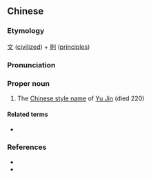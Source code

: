 {{also|文则}}
==Chinese==
{{zh-forms|s=文则}}

===Etymology===
[[文]] ([[civilized]]) + [[則]] ([[principles]])

===Pronunciation===
{{zh-pron
|m=Wénzé
|cat=pn
}}

===Proper noun===
{{zh-proper noun}}

# The [[w:Chinese style name|Chinese style name]] of [[w:Yu Jin|Yu Jin]] (died 220)

====Related terms====
* {{l|zh|于禁}}

===References===
* {{pedialite|于禁|lang=zh}}
* {{pedialite|Yu Jin}}